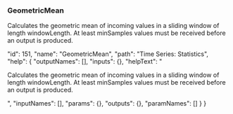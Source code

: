### GeometricMean

Calculates the geometric mean of incoming values in a sliding window of length <span class="highlight">windowLength</span>. At least minSamples values must be received before an output is produced.










  "id": 151,
  "name": "GeometricMean",
  "path": "Time Series: Statistics",
  "help": {
    "outputNames": [],
    "inputs": {},
    "helpText": "<p>Calculates the geometric mean of incoming values in a sliding window of length <span class='highlight'>windowLength</span>. At least </span>minSamples</span> values must be received before an output is produced.</p>",
    "inputNames": [],
    "params": {},
    "outputs": {},
    "paramNames": []
  }
}